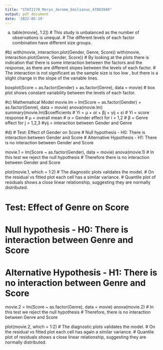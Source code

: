 ```yaml
---
title: "STAT2170_Meryn_Jerome_Emilianus_47083948"
output: pdf_document
date: '2022-05-19'
---
```

a)
table(movie[, 1:2])
# This study is unbalanced as the number of observations is unequal.
# The different levels of each factor combination have different size groups.

#b)
with(movie, interaction.plot(Gender, Genre, Score))
with(movie, interaction.plot(Genre, Gender, Score))
# By looking at the plots there is indication that there is some interaction between the factors and the response, as there are different slopes between the levels of each factor.
# The interaction is not significant as the sample size is too low , but there is a slight change in the slope of the variable lines.

boxplot(Score ~ as.factor(Gender) + as.factor(Genre), data = movie)
# box plot shows constant variability between the levels of each factor.

#c) Mathematical Model
movie.lm = lm(Score ~ as.factor(Gender) + as.factor(Genre), data = movie)
anova(movie.lm)
summary(movie.lm)$coefficients
# Yi = µ + αi + βj + γij + εi
# Yi = score response
# µ = overall mean
# α = Gender effect for i = 1,2
# β = Genre effect for j = 1,2,3
#γij = interaction between Gender and Genre

#d)
# Test: Effect of Gender on Score
# Null hypothesis - H0: There is interaction between Gender and Score
# Alternative Hypothesis - H1: There is no interaction between Gender and Score

movie.1 = lm(Score ~ as.factor(Gender), data = movie)
anova(movie.1)
# In this test we reject the null hypothesis
# Therefore there is no interaction between Gender and Score

plot(movie.1, which = 1:2)
# The diagnostic plots validates the model. 
# On the residual vs fitted plot each cell has a similar variance.
# Quantile plot of residuals shows a close linear relationship, suggesting they are normally distributed.

# Test: Effect of Genre on Score
# Null hypothesis - H0: There is interaction between Genre and Score
# Alternative Hypothesis - H1: There is no interaction between Genre and Score

movie.2 = lm(Score ~ as.factor(Genre), data = movie)
anova(movie.2)
# In this test we reject the null hypothesis
# Therefore, there is no interaction between Genre and Score

plot(movie.2, which = 1:2)
# The diagnostic plots validates the model.
# On the residual vs fitted plot each cell has again a similar variance.
# Quantile plot of residuals shows a close linear relationship, suggesting they are normally distributed.
